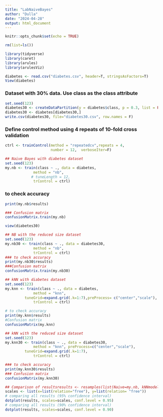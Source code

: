 ```yaml
---
title: "LabNaiveBayes"
author: "Dulla"
date: "2024-04-28"
output: html_document
---
```


```r
knitr::opts_chunk$set(echo = TRUE)
```


```r
rm(list=ls())
```

```r
library(tidyverse)
library(caret)
library(arules)
library(arulesViz)
```

```r
diabetes <- read.csv("diabetes.csv", header=T, stringsAsFactors=T)
View(diabetes)
```

### Dataset with 30% data. Use class as the class attribute
```r
set.seed(123)
diabetes30 <- createDataPartition(y = diabetes$class, p = 0.3, list = FALSE)
diabetes30 <- diabetes[diabetes30,]
write.csv(diabetes30, file="diabetes30.csv", row.names = F)
```

### Define control method using 4 repeats of 10-fold cross validation
```r
ctrl <- trainControl(method = "repeatedcv",repeats = 4, 
                     number = 12,  verboseIter=F)
```

```r
## Naive Bayes with diabetes dataset
set.seed(123)
my.nb <- train(class ~ ., data = diabetes,
             method = "nb",
            # tuneLength = 12,
             trControl = ctrl)

```

### to check accuracy
```r
print(my.nb$results)
```

```r
### Confusion matrix
confusionMatrix.train(my.nb)
```

```r
view(diabetes30)
```


```r
## NB with the reduced size dataset
set.seed(123)
my.nb30 <- train(class ~ ., data = diabetes30,
             method = "nb",
             trControl = ctrl)
### to check accuracy
print(my.nb30$results)	
###Confusion matrix
confusionMatrix.train(my.nb30)
```
```r
## kNN with diabetes dataset
set.seed(123)
my.knn <- train(class ~ ., data = diabetes,
             method = "knn",
		 tuneGrid=expand.grid(.k=1:7),preProcess= c("center","scale"),
             trControl = ctrl)

```

```r
# to check accuracy
print(my.knn$results)	
#Confusion matrix
confusionMatrix(my.knn)

```
```r
## kNN with the reduced size dataset
set.seed(123)
my.knn30 <- train(class ~ ., data = diabetes30,
             method = "knn", preProcess=c("center","scale"),
		 tuneGrid=expand.grid(.k=1:7),
             trControl = ctrl)

```

```r
### to check accuracy
print(my.knn30$results)	
### Confusion matrix
confusionMatrix(my.knn30)

```

```r
## Comparison of resultsresults <- resamples(list(Naive=my.nb, kNNmodel=my.knn, Naive30=my.nb30,kNNmodel30=my.knn30))
scales <- list(x=list(relation="free"), y=list(relation= "free"))
# comparing all results (95% confidence interval)
dotplot(results, scales=scales, conf.level = 0.95)
# comparing all results (90% confidence interval)
dotplot(results, scales=scales, conf.level = 0.90)

```

